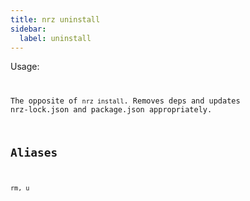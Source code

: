```yaml
---
title: nrz uninstall
sidebar:
  label: uninstall
---
```



Usage:

<Code
  code="$ nrz uninstall [package ...]"
  title="Terminal"
  lang="bash"
/>

The opposite of `nrz install`. Removes deps and updates nrz-lock.json
and package.json appropriately.

## Aliases

```
rm, u
```
